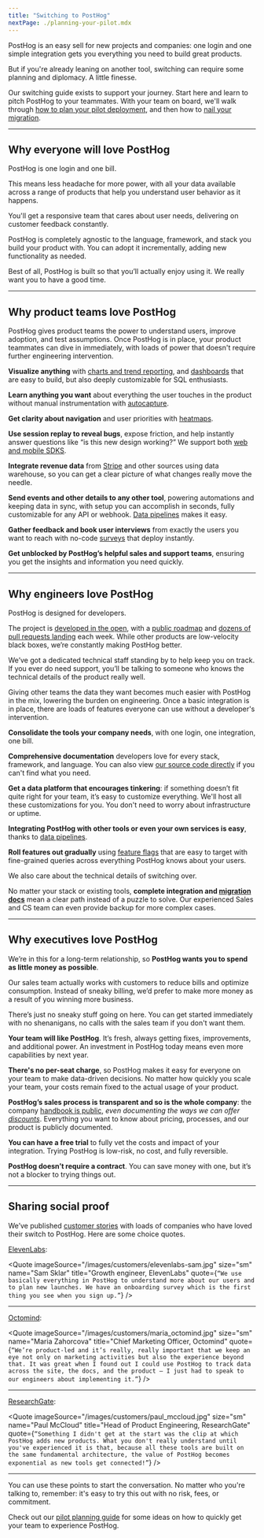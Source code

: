 ```yaml
---
title: "Switching to PostHog"
nextPage: ./planning-your-pilot.mdx
---
```


PostHog is an easy sell for new projects and companies: one login and one simple integration gets you everything you need to build great products.

But if you're already leaning on another tool, switching can require some planning and diplomacy. A little finesse. 

Our switching guide exists to support your journey. Start here and learn to pitch PostHog to your teammates. With your team on board, we'll walk through [how to plan your pilot deployment](/docs/new-to-posthog/switch-guide/planning-your-pilot), and then how to [nail your migration](/docs/new-to-posthog/switch-guide/migration-planning).

***

## Why everyone will love PostHog

PostHog is one login and one bill.

This means less headache for more power, with all your data available across a range of products that help you understand user behavior as it happens.

You'll get a responsive team that cares about user needs, delivering on customer feedback constantly.

PostHog is completely agnostic to the language, framework, and stack you build your product with. You can adopt it incrementally, adding new functionality as needed.

Best of all, PostHog is built so that you’ll actually enjoy using it. We really want you to have a good time.

***

## Why product teams love PostHog

PostHog gives product teams the power to understand users, improve adoption, and test assumptions. Once PostHog is in place, your product teammates can dive in immediately, with loads of power that doesn't require further engineering intervention.

**Visualize anything** with [charts and trend reporting](docs/product-analytics/insights), and [dashboards](/docs/product-analytics/dashboards) that are easy to build, but also deeply customizable for SQL enthusiasts.

**Learn anything you want** about everything the user touches in the product without manual instrumentation with [autocapture](/docs/product-analytics/autocapture).

**Get clarity about navigation** and user priorities with [heatmaps](/docs/toolbar/heatmaps).

**Use session replay to reveal bugs**, expose friction, and help instantly answer questions like “is this new design working?” We support both [web and mobile SDKS](/docs/session-replay/installation).

**Integrate revenue data** from [Stripe](/docs/cdp/sources/stripe) and other sources using data warehouse, so you can get a clear picture of what changes really move the needle.

**Send events and other details to any other tool**, powering automations and keeping data in sync, with setup you can accomplish in seconds, fully customizable for any API or webhook. [Data pipelines](/docs/cdp) makes it easy.

**Gather feedback and book user interviews** from exactly the users you want to reach with no-code [surveys](/docs/surveys/creating-surveys) that deploy instantly.

**Get unblocked by PostHog’s helpful sales and support teams**, ensuring you get the insights and information you need quickly.

***

## Why engineers love PostHog

PostHog is designed for developers.

The project is [developed in the open](https://github.com/PostHog/posthog), with a [public roadmap](/roadmap) and [dozens of pull requests landing](https://github.com/PostHog/posthog/pulls?q=is%3Apr+is%3Aclosed) each week. While other products are low-velocity black boxes, we’re constantly making PostHog better.

 We’ve got a dedicated technical staff standing by to help keep you on track. If you ever do need support, you’ll be talking to someone who knows the technical details of the product really well.

Giving other teams the data they want becomes much easier with PostHog in the mix, lowering the burden on engineering. Once a basic integration is in place, there are loads of features everyone can use without a developer's intervention.

**Consolidate the tools your company needs**, with one login, one integration, one bill.

**Comprehensive documentation** developers love for every stack, framework, and language. You can also view [our source code directly](http://github.com/postHog/) if you can't find what you need. 

**Get a data platform that encourages tinkering**: if something doesn’t fit quite right for your team, it’s easy to customize everything. We'll host all these customizations for you. You don't need to worry about infrastructure or uptime.

**Integrating PostHog with other tools or even your own services is easy**, thanks to [data pipelines](/docs/cdp).

**Roll features out gradually** using [feature flags](/docs/feature-flags/creating-feature-flags) that are easy to target with fine-grained queries across everything PostHog knows about your users.

We also care about the technical details of switching over. 

No matter your stack or existing tools, **complete integration and [migration docs](/docs/migrate)** mean a clear path instead of a puzzle to solve. Our experienced Sales and CS team can even provide backup for more complex cases.

***

## Why executives love PostHog

We’re in this for a long-term relationship, so **PostHog wants you to spend as little money as possible**. 

Our sales team actually works with customers to reduce bills and optimize consumption. Instead of sneaky billing, we’d prefer to make more money as a result of you winning more business.

There’s just no sneaky stuff going on here. You can get started immediately with no shenanigans, no calls with the sales team if you don't want them.

**Your team will like PostHog**. It’s fresh, always getting fixes, improvements, and additional power. An investment in PostHog today means even more capabilities by next year.

**There's no per-seat charge**, so PostHog makes it easy for everyone on your team to make data-driven decisions. No matter how quickly you scale your team, your costs remain fixed to the actual usage of your product. 

**PostHog’s sales process is transparent and so is the whole company**: the company [handbook is public](/handbook), *even documenting the ways we can offer [discounts](/handbook/growth/sales/billing#coupons-and-discounts)*. Everything you want to know about pricing, processes, and our product is publicly documented.

**You can have a free trial** to fully vet the costs and impact of your integration. Trying PostHog is low-risk, no cost, and fully reversible.

**PostHog doesn’t require a contract**. You can save money with one, but it’s not a blocker to trying things out.

***

## Sharing social proof

We’ve published [customer stories](/customers) with loads of companies who have loved their switch to PostHog. Here are some choice quotes.

[ElevenLabs](/customers/elevenlabs):

<Quote
    imageSource="/images/customers/elevenlabs-sam.jpg"
    size="sm"
    name="Sam Sklar"
    title="Growth engineer, ElevenLabs"
    quote={`“We use basically everything in PostHog to understand more about our users and to plan new launches. We have an onboarding survey which is the first thing you see when you sign up.”`}
/>

***

[Octomind](/customers/octomind):

<Quote
    imageSource="/images/customers/maria_octomind.jpg"
    size="sm"
    name="Maria Zahorcova"
    title="Chief Marketing Officer, Octomind"
    quote={`“We’re product-led and it’s really, really important that we keep an eye not only on marketing activities but also the experience beyond that. It was great when I found out I could use PostHog to track data across the site, the docs, and the product — I just had to speak to our engineers about implementing it.”`}
/>

***

[ResearchGate](/customers/researchgate):

<Quote
    imageSource="/images/customers/paul_mccloud.jpg"
    size="sm"
    name="Paul McCloud"
    title="Head of Product Engineering, ResearchGate"
    quote={`“Something I didn't get at the start was the clip at which PostHog adds new products. What you don't really understand until you've experienced it is that, because all these tools are built on the same fundamental architecture, the value of PostHog becomes exponential as new tools get connected!”`}
/>

***

You can use these points to start the conversation. No matter who you're talking to, remember: it's easy to try this out with no risk, fees, or commitment.

Check out our [pilot planning guide](/docs/new-to-posthog/switch-guide/planning-your-pilot) for some ideas on how to quickly get your team to experience PostHog.